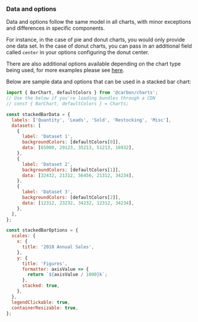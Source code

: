 ### Data and options

Data and options follow the same model in all charts, with minor exceptions and differences in specific components.

For instance, in the case of pie and donut charts, you would only provide one data set. In the case of donut charts, you can pass in an additional field called `center` in your options configuring the donut center.

There are also additional options available depending on the chart type being used, for more examples please see [here](https://github.com/carbon-design-system/carbon-charts/tree/master/packages/core/demo/demo-data).

Below are sample data and options that can be used in a stacked bar chart:

```js
import { BarChart, defaultColors } from '@carbon/charts';
// Use the below if you're loading bundles through a CDN
// const { BarChart, defaultColors } = Charts;

const stackedBarData = {
  labels: ['Quantity', 'Leads', 'Sold', 'Restocking', 'Misc'],
  datasets: [
    {
      label: 'Dataset 1',
      backgroundColors: [defaultColors[0]],
      data: [65000, 29123, 35213, 51213, 16932],
    },
    {
      label: 'Dataset 2',
      backgroundColors: [defaultColors[1]],
      data: [32432, 21312, 56456, 21312, 34234],
    },
    {
      label: 'Dataset 3',
      backgroundColors: [defaultColors[2]],
      data: [12312, 23232, 34232, 12312, 34234],
    },
  ],
};

const stackedBarOptions = {
  scales: {
    x: {
      title: '2018 Annual Sales',
    },
    y: {
      title: 'Figures',
      formatter: axisValue => {
        return `${axisValue / 1000}k`;
      },
      stacked: true,
    },
  },
  legendClickable: true,
  containerResizable: true,
};
```

